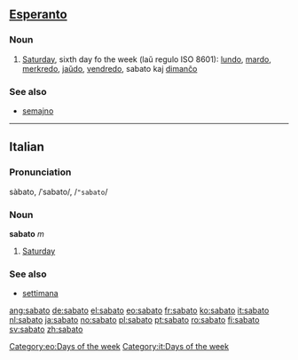 ==[[Esperanto]]==
===Noun===

#[[Saturday]], sixth day fo the week (laŭ regulo ISO 8601): [[lundo]], [[mardo]], [[merkredo]], [[jaŭdo]], [[vendredo]], sabato kaj [[dimanĉo]]

[[Category:eo:Days of the week]]

===See also===
*[[semajno]]

----

==Italian==
===Pronunciation===
sàbato, /ˈsabato/, /<tt>"sabato</tt>/
===Noun===
'''sabato''' ''m''

# [[Saturday]]

===See also===
*[[settimana]]

[[Category:it:Days of the week]]

[[ang:sabato]]
[[de:sabato]]
[[el:sabato]]
[[eo:sabato]]
[[fr:sabato]]
[[ko:sabato]]
[[it:sabato]]
[[nl:sabato]]
[[ja:sabato]]
[[no:sabato]]
[[pl:sabato]]
[[pt:sabato]]
[[ro:sabato]]
[[fi:sabato]]
[[sv:sabato]]
[[zh:sabato]]